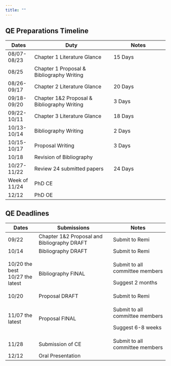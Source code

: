 ```yaml
---
title: ""
---
```


## QE Preparations Timeline

+---------------+---------------------------------------------+-------------------------------+
| Dates         | Duty                                        | Notes                         |
+===============+=============================================+===============================+
| 08/07-08/23   | Chapter 1 Literature Glance                 | 15 Days                       |
+---------------+---------------------------------------------+-------------------------------+
| 08/25         | Chapter 1 Proposal & Bibliography Writing   |                               |
+---------------+---------------------------------------------+-------------------------------+
| 08/26-09/17   | Chapter 2 Literature Glance                 | 20 Days                       |
+---------------+---------------------------------------------+-------------------------------+
| 09/18-09/20   | Chapter 1&2 Proposal & Bibliography Writing | 3 Days                        |
+---------------+---------------------------------------------+-------------------------------+
| 09/22-10/11   | Chapter 3 Literature Glance                 | 18 Days                       |
+---------------+---------------------------------------------+-------------------------------+
| 10/13-10/14   | Bibliography Writing                        | 2 Days                        |
+---------------+---------------------------------------------+-------------------------------+
| 10/15-10/17   | Proposal Writing                            | 3 Days                        |
+---------------+---------------------------------------------+-------------------------------+
| 10/18         | Revision of Bibliography                    |                               |
+---------------+---------------------------------------------+-------------------------------+
| 10/27-11/22   | Review 24 submitted papers                  | 24 Days                       |
+---------------+---------------------------------------------+-------------------------------+
| Week of 11/24 | PhD CE                                      |                               |
+---------------+---------------------------------------------+-------------------------------+
| 12/12         | PhD OE                                      |                               |
+---------------+---------------------------------------------+-------------------------------+

## QE Deadlines

+------------------+---------------------------------------------+---------------------------------+
| Dates            | Submissions                                 | Notes                           |
+==================+=============================================+=================================+
| 09/22            | Chapter 1&2 Proposal and Bibliography DRAFT | Submit to Remi                  |
+------------------+---------------------------------------------+---------------------------------+
| 10/14            | Bibliography DRAFT                          | Submit to Remi                  |
+------------------+---------------------------------------------+---------------------------------+
| 10/20 the best\  | Bibliography FINAL                          | Submit to all committee members |
| 10/27 the latest |                                             |                                 |
|                  |                                             | Suggest 2 months                |
+------------------+---------------------------------------------+---------------------------------+
| 10/20            | Proposal DRAFT                              | Submit to Remi                  |
+------------------+---------------------------------------------+---------------------------------+
| 11/07 the latest | Proposal FINAL                              | Submit to all committee members |
|                  |                                             |                                 |
|                  |                                             | Suggest 6-8 weeks               |
+------------------+---------------------------------------------+---------------------------------+
| 11/28            | Submission of CE                            | Submit to all committee members |
+------------------+---------------------------------------------+---------------------------------+
| 12/12            | Oral Presentation                           |                                 |
+------------------+---------------------------------------------+---------------------------------+
